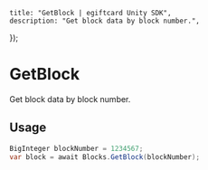 
	title: "GetBlock | egiftcard Unity SDK",
	description: "Get block data by block number.",
});

# GetBlock

Get block data by block number.

## Usage

```csharp
BigInteger blockNumber = 1234567;
var block = await Blocks.GetBlock(blockNumber);
```

